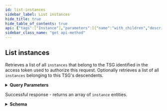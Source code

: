 ```yaml
---
id: list-instances
sidebar_label: List instances
hide_title: true
hide_table_of_contents: true
api: {"tags":["Instance"],"parameters":[{"name":"with_children","description":"This parameter with any value causes this request to also\nreturn `instances` belonging to descendent TSGs.\nIf this parameter is not used, then this API returns \n`instances` for just the TSG identified in the access token\nused to authorize this request.\n","schema":{"type":"string","enum":["true","false"]},"in":"query","required":false}],"security":[{"Bearer":[]}],"responses":{"200":{"content":{"application/json":{"schema":{"type":"array","items":{"title":"Root Type for instance","description":"","type":"object","properties":{"instance_id":{"type":"string"},"tsg_id":{"type":"string"},"app_id":{"type":"string"},"region":{"type":"string"},"created_by":{"type":"string"},"serial_number":{"type":"string"},"sku":{"type":"string"},"auth_code":{"type":"string"},"associations":{"type":"array","items":{"type":"object","properties":{"app_id":{"type":"string"},"tenant_id":{"type":"string"},"region":{"type":"string"},"serial_number":{"type":"string"}}}},"url":{"type":"string"},"tenant_instance_name":{"type":"string"},"developer_defined_fields":{"type":"object","properties":{"name1":{"type":"string"},"name2":{"type":"string"}}},"description":{"type":"string"},"provisioning_message":{"type":"string"},"provisioning_status":{"type":"string"},"status":{"type":"string"},"message":{"type":"string"},"extra":{"type":"object","properties":{"purchased_size":{"format":"int32","type":"integer"},"wildfire_api_key":{"type":"string"},"app_display_name":{"type":"string"},"data_size":{"format":"int32","type":"integer"},"license_status":{"type":"string"},"channel_platform":{"type":"string"},"sales_account_name":{"type":"string"},"sales_account_id":{"type":"string"},"use_pubsub":{"type":"boolean"},"is_trial":{"type":"boolean"},"entitlement_group_id":{"type":"string"},"any_extra_field":{"type":"string"}}},"license_quota_id":{"description":"","type":"string"}},"example":{"instance_id":"D68FKGiM0V4NEbJbIfWHh","tsg_id":"jXe6iXutrmINurbNrjVun","app_id":"logging_service","region":"americas","created_by":"user@company.com","serial_number":"55667788","sku":"LGS1T","auth_code":"I886699","associations":[{"app_id":"prisma_access","instance_id":"1122334455","region":"americas","serial_number":"5566778899"}],"url":"https://mylgs.logging-service.paloaltonetworks.com","tenant_instance_name":"My CDL US","support_account_name":"Pepsi","developer_defined_fields":{"name1":"value1","name2":"value2"},"description":"This is an instance for demo","provisioning_message":"Recepter provisioning faild","provisioning_status":"complete","status":"running","message":"Temporarily unavailable","extra":{"purchased_size":1,"wildfire_api_key":"fd995d5eb7c6d1ee0b97b9e0004dc5c815373312b1b579e4993d652b789776c6","app_display_name":"Cortex Data Lake","data_size":10,"license_status":"ACTIVE","channel_platform":"INTERNAL","sales_account_name":"Palo Alto Networks","sales_account_id":"0011000000oKIiiAAA","use_pubsub":true,"is_trial":true,"entitlement_group_id":"0472e9ce-9c19-460f-a938-45b0165410fb","any_extra_field":"any extra value"}}}}}},"description":"Successful response - returns an array of `instance` entities."}},"operationId":"getinstances","description":"Retrieves a list of all `instances` that belong to the \nTSG identified in the access token used to authorize this request.\nOptionally retrieves a list of all `instances` belonging to\nthis TSG's descendents.\n","method":"get","path":"/subscription/v1/instances","servers":[{"url":"https://api.sase.paloaltonetworks.com"}],"securitySchemes":{"Bearer":{"type":"http","scheme":"bearer"}},"info":{"title":"Subscription Service","description":"Manages subscriptions.","version":"1.0","contact":{}},"postman":{"name":"List instances","description":{"content":"Retrieves a list of all `instances` that belong to the \nTSG identified in the access token used to authorize this request.\nOptionally retrieves a list of all `instances` belonging to\nthis TSG's descendents.\n","type":"text/plain"},"url":{"path":["subscription","v1","instances"],"host":["{{baseUrl}}"],"query":[{"disabled":false,"description":{"content":"This parameter with any value causes this request to also\nreturn `instances` belonging to descendent TSGs.\nIf this parameter is not used, then this API returns \n`instances` for just the TSG identified in the access token\nused to authorize this request.\n","type":"text/plain"},"key":"with_children","value":""}],"variable":[]},"header":[{"key":"Accept","value":"application/json"}],"method":"GET","auth":{"type":"bearer","bearer":[{"type":"any","value":"<Bearer Token>","key":"token"}]}}}
sidebar_class_name: "get api-method"
---
```



## List instances



Retrieves a list of all `instances` that belong to the 
TSG identified in the access token used to authorize this request.
Optionally retrieves a list of all `instances` belonging to
this TSG&#39;s descendents.


<details style={{"marginBottom":"1rem"}}><summary style={{}}><strong>Query Parameters</strong></summary><div><ul><ParamsItem className={"paramsItem"} param={{"name":"with_children","description":"This parameter with any value causes this request to also\nreturn `instances` belonging to descendent TSGs.\nIf this parameter is not used, then this API returns \n`instances` for just the TSG identified in the access token\nused to authorize this request.\n","schema":{"type":"string","enum":["true","false"]},"in":"query","required":false}}></ParamsItem></ul></div></details><div><Tabs><TabItem label={"200"} value={"200"}><div>

Successful response - returns an array of `instance` entities.

</div><div><details style={{}}><summary style={{"textAlign":"left"}}><strong>Schema</strong></summary><div style={{"textAlign":"left","marginLeft":"1rem"}}></div><ul style={{"marginLeft":"1rem"}}><li><div><ul><SchemaItem collapsible={false} name={"instance_id"} required={false} schemaDescription={undefined} schemaName={"string"} qualifierMessage={undefined}></SchemaItem><SchemaItem collapsible={false} name={"tsg_id"} required={false} schemaDescription={undefined} schemaName={"string"} qualifierMessage={undefined}></SchemaItem><SchemaItem collapsible={false} name={"app_id"} required={false} schemaDescription={undefined} schemaName={"string"} qualifierMessage={undefined}></SchemaItem><SchemaItem collapsible={false} name={"region"} required={false} schemaDescription={undefined} schemaName={"string"} qualifierMessage={undefined}></SchemaItem><SchemaItem collapsible={false} name={"created_by"} required={false} schemaDescription={undefined} schemaName={"string"} qualifierMessage={undefined}></SchemaItem><SchemaItem collapsible={false} name={"serial_number"} required={false} schemaDescription={undefined} schemaName={"string"} qualifierMessage={undefined}></SchemaItem><SchemaItem collapsible={false} name={"sku"} required={false} schemaDescription={undefined} schemaName={"string"} qualifierMessage={undefined}></SchemaItem><SchemaItem collapsible={false} name={"auth_code"} required={false} schemaDescription={undefined} schemaName={"string"} qualifierMessage={undefined}></SchemaItem><SchemaItem collapsible={true} className={"schemaItem"}><details style={{}}><summary style={{}}><strong>associations</strong><span style={{"opacity":"0.6"}}> object[]</span></summary><div style={{"marginLeft":"1rem"}}><ul><SchemaItem collapsible={false} name={"app_id"} required={false} schemaDescription={undefined} schemaName={"string"} qualifierMessage={undefined}></SchemaItem><SchemaItem collapsible={false} name={"tenant_id"} required={false} schemaDescription={undefined} schemaName={"string"} qualifierMessage={undefined}></SchemaItem><SchemaItem collapsible={false} name={"region"} required={false} schemaDescription={undefined} schemaName={"string"} qualifierMessage={undefined}></SchemaItem><SchemaItem collapsible={false} name={"serial_number"} required={false} schemaDescription={undefined} schemaName={"string"} qualifierMessage={undefined}></SchemaItem></ul></div></details></SchemaItem><SchemaItem collapsible={false} name={"url"} required={false} schemaDescription={undefined} schemaName={"string"} qualifierMessage={undefined}></SchemaItem><SchemaItem collapsible={false} name={"tenant_instance_name"} required={false} schemaDescription={undefined} schemaName={"string"} qualifierMessage={undefined}></SchemaItem><SchemaItem collapsible={true} className={"schemaItem"}><details style={{}}><summary style={{}}><strong>developer_defined_fields</strong><span style={{"opacity":"0.6"}}> object</span></summary><div style={{"marginLeft":"1rem"}}><ul><SchemaItem collapsible={false} name={"name1"} required={false} schemaDescription={undefined} schemaName={"string"} qualifierMessage={undefined}></SchemaItem><SchemaItem collapsible={false} name={"name2"} required={false} schemaDescription={undefined} schemaName={"string"} qualifierMessage={undefined}></SchemaItem></ul></div></details></SchemaItem><SchemaItem collapsible={false} name={"description"} required={false} schemaDescription={undefined} schemaName={"string"} qualifierMessage={undefined}></SchemaItem><SchemaItem collapsible={false} name={"provisioning_message"} required={false} schemaDescription={undefined} schemaName={"string"} qualifierMessage={undefined}></SchemaItem><SchemaItem collapsible={false} name={"provisioning_status"} required={false} schemaDescription={undefined} schemaName={"string"} qualifierMessage={undefined}></SchemaItem><SchemaItem collapsible={false} name={"status"} required={false} schemaDescription={undefined} schemaName={"string"} qualifierMessage={undefined}></SchemaItem><SchemaItem collapsible={false} name={"message"} required={false} schemaDescription={undefined} schemaName={"string"} qualifierMessage={undefined}></SchemaItem><SchemaItem collapsible={true} className={"schemaItem"}><details style={{}}><summary style={{}}><strong>extra</strong><span style={{"opacity":"0.6"}}> object</span></summary><div style={{"marginLeft":"1rem"}}><ul><SchemaItem collapsible={false} name={"purchased_size"} required={false} schemaDescription={undefined} schemaName={"int32"} qualifierMessage={undefined}></SchemaItem><SchemaItem collapsible={false} name={"wildfire_api_key"} required={false} schemaDescription={undefined} schemaName={"string"} qualifierMessage={undefined}></SchemaItem><SchemaItem collapsible={false} name={"app_display_name"} required={false} schemaDescription={undefined} schemaName={"string"} qualifierMessage={undefined}></SchemaItem><SchemaItem collapsible={false} name={"data_size"} required={false} schemaDescription={undefined} schemaName={"int32"} qualifierMessage={undefined}></SchemaItem><SchemaItem collapsible={false} name={"license_status"} required={false} schemaDescription={undefined} schemaName={"string"} qualifierMessage={undefined}></SchemaItem><SchemaItem collapsible={false} name={"channel_platform"} required={false} schemaDescription={undefined} schemaName={"string"} qualifierMessage={undefined}></SchemaItem><SchemaItem collapsible={false} name={"sales_account_name"} required={false} schemaDescription={undefined} schemaName={"string"} qualifierMessage={undefined}></SchemaItem><SchemaItem collapsible={false} name={"sales_account_id"} required={false} schemaDescription={undefined} schemaName={"string"} qualifierMessage={undefined}></SchemaItem><SchemaItem collapsible={false} name={"use_pubsub"} required={false} schemaDescription={undefined} schemaName={"boolean"} qualifierMessage={undefined}></SchemaItem><SchemaItem collapsible={false} name={"is_trial"} required={false} schemaDescription={undefined} schemaName={"boolean"} qualifierMessage={undefined}></SchemaItem><SchemaItem collapsible={false} name={"entitlement_group_id"} required={false} schemaDescription={undefined} schemaName={"string"} qualifierMessage={undefined}></SchemaItem><SchemaItem collapsible={false} name={"any_extra_field"} required={false} schemaDescription={undefined} schemaName={"string"} qualifierMessage={undefined}></SchemaItem></ul></div></details></SchemaItem><SchemaItem collapsible={false} name={"license_quota_id"} required={false} schemaDescription={""} schemaName={"string"} qualifierMessage={undefined}></SchemaItem></ul></div></li></ul></details></div></TabItem></Tabs></div>
      